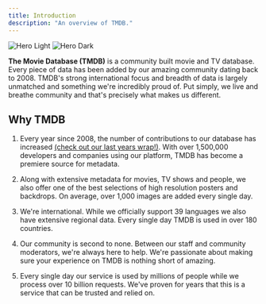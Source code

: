 ```yaml
---
title: Introduction
description: "An overview of TMDB."
---
```


<img
  className="block dark:hidden" noZoom
  src="/images/blue_square_2-d537fb228cf3ded904ef09b136fe3fec72548ebc1fea3fbbd1ad9e36364db38b.svg"
  alt="Hero Light"
/>
<img
  className="hidden dark:block" noZoom
  src="/images/blue_square_2-d537fb228cf3ded904ef09b136fe3fec72548ebc1fea3fbbd1ad9e36364db38b.svg"
  alt="Hero Dark"
/>

<b>The Movie Database (TMDB)</b> is a community built movie and TV database. 
Every piece of data has been added by our amazing community dating back to 2008. 
TMDB's strong international focus and breadth of data is largely unmatched and something we're incredibly proud of. 
Put simply, we live and breathe community and that's precisely what makes us different.

## Why TMDB
1. Every year since 2008, the number of contributions to our database has increased [(check out our last years wrap!)](https://www.themoviedb.org/2024).
 With over 1,500,000 developers and companies using our platform, TMDB has become a premiere source for metadata.

2. Along with extensive metadata for movies, TV shows and people, we also offer one of the best selections of high resolution posters and backdrops. 
On average, over 1,000 images are added every single day.

3. We're international. While we officially support 39 languages we also have extensive regional data. 
Every single day TMDB is used in over 180 countries.

4. Our community is second to none. Between our staff and community moderators, we're always here to help. 
We're passionate about making sure your experience on TMDB is nothing short of amazing.

5. Every single day our service is used by millions of people while we process over 10 billion requests. 
We've proven for years that this is a service that can be trusted and relied on.
